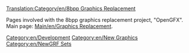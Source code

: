 [[Translation:Category/en/8bpp Graphics Replacement]]

Pages involved with the 8bpp graphics replacement project, "OpenGFX". Main page: [[Main/en/Graphics Replacement]].

[[Category:en/Development]]
[[Category:en/New Graphics]]
[[Category:en/NewGRF Sets]]